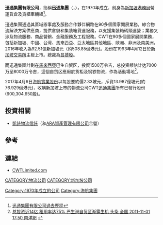 '''迅通集團有限公司'''，簡稱'''迅通集團'''（'''{{lang-en|CWT Limited}}'''，{{sgx|C14}}），在1970年成立，前身為[[新加坡港務局|新加坡港務局]]營運貨倉及貨櫃車輛組<ref>[http://www.cwtlimited.com/about_ourstory.html 迅通集團有限公司過去歷程]</ref>。

迅通集團通過其區域辦事處及服務合作夥伴網路在90多個國家開展業務，綜合物流解決方案供應商，提供倉儲和集裝箱貨運服務，以支援集裝箱碼頭運營；業務又涉及物流服務、商品營銷、金融服務及工程服務。CWT在90多個國家展開業務，包括新加坡、中國、台灣、馬來西亞、亞太地區其他地區、歐洲、非洲及南美洲。2016年收入為92.51億新加坡元（約508.85億港元)。股份在1993年4月12日於[[新加坡交易所|新加坡交易所]]主板上市。總裁為[[吕搏殷|吕搏殷]]。

而迅通集團計劃在[[馬來西亞|馬來西亞]]巴生自贸区，投資1500万令吉，总投资额估计达7000万至8000万令吉，這個自贸区應用於货柜及钢铁物流，作為活動場地<ref>[http://www.nanyang.com/node/394753 总投资近14亿 租用率达75% 巴生港自贸区渐露生机 头条 全国  2011-11-01 17:50 南洋網] {{webarchive|url=https://web.archive.org/web/20160304202426/http://www.nanyang.com/node/394753 |date=2016-03-04 }}</ref>。

2017年4月9日[[海航實業股份|海航實業股份]]以每股要約價2.33坡元，斥資13.987億坡元(約76.929億港元)，收購新加坡上市的物流公司CWT[[迅通集團|迅通集團]]所有已發行股份(600,304,650股)。

==投資相關==
*[[凱詩物流信託|凱詩物流信託]]（和[[ARA資產管理有限公司|ARA資產管理有限公司]]合營）

==參考==
{{reflist}}

==連結==
*[http://www.cwtlimited.com CWTLimited.com]

[[Category:1970年成立的公司|Category:1970年成立的公司]]
[[CATEGORY:物流公司|CATEGORY:物流公司]]
[[CATEGORY:新加坡公司|CATEGORY:新加坡公司]]
[[Category:海航集團|Category:海航集團]]